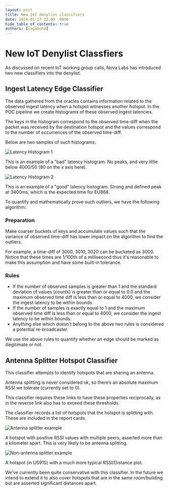 ```yaml
---
layout: post
title: New IoT denylist classifiers
date: 2024-01-17 22:00 -0800
hide_table_of_contents: true
authors: [vagabond]
---
```


# New IoT Denylist Classfiers

As discussed on recent IoT working group calls, Nova Labs has introduced two
new classifiers into the denylist.

## Ingest Latency Edge Classifier

The data gathered from the oracles contains information related to the observed
ingest latency when a hotspot witnesses another hotspot. In the POC pipeline we
create histograms of these observed ingest latencies.

The keys in the histogram correspond to the observed time-diff when the packet
was received by the destination hotspot and the values correspond to the number
of occurrences of the observed time-diff.

Below are two samples of such histograms:

![Latency Histogram 1](histogram1.png)

This is an example of a "bad" latency histogram. No peaks, and very little below
4000/50 (80 on the x axis here).

![Latency Histogram 2](histogram2.png)

This is an example of a "good" latency histogram. Strong and defined peak at
3400ms, which is the expected time for EU868.

To quantify and mathematically prove such outliers, we have the
following algorithm:

### Preparation

Make coarser buckets of keys and accumulate values such that the variance of
observed time-diff has lower impact on the algorithm to find the outliers.

For example, a time-diff of 3000, 3010, 3020 can be bucketed as 3000. Notice
that these times are 1/100th of a millisecond thus it's reasonable to make this
assumption and have some built-in tolerance.

### Rules 

 * If the number of observed samples is greater than 1 and the standard deviation
   of values (counts) is greater than or equal to 0.0 and the maximum observed
   time diff is less than or equal to 4000, we consider the ingest latency to be
   within bounds.
 * If the number of samples is exactly equal to 1 and the maximum observed time
   diff is less than or equal to 4000, we consider the ingest latency to be
   within bounds.
 * Anything else which doesn’t belong to the above two rules is considered a
   potential re-broadcaster.

We use the above rules to quantify whether an edge should be marked as
illegitimate or not.

## Antenna Splitter Hotspot Classifier

This classifier attempts to identify hotspots that are sharing an antenna.

Antenna splitting is never considered ok, so there’s an absolute maximum RSSI
we tolerate (currently set to 0).

This classifier requires these links to have these properties reciprocally, as
in the reverse link also has to exceed these thresholds.

The classifier records a list of hotspots that the hotspot is splitting with.
These are included in the report cards.

![Antenna splitter example](splitter1.jpeg)

A hotspot with positive RSSI values with multiple peers, asserted more than a
kilometer apart. This is very likely to be antenna splitting.


![Non-antenna splitter example](splitter2.jpeg)

A hotspot (in US915) with a much more typical RSSI/Distance plot.

We've currently been quite conservative with this classifier. In the future we
intend to extend it to also cover hotspots that are in the same room/building
but are asserted significant distances apart.
